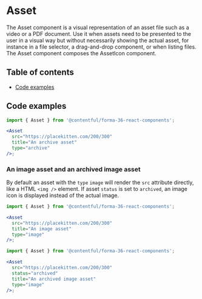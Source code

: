 # Asset

The Asset component is a visual representation of an asset file such as a video or a PDF document. Use it when assets need to be presented to the user in a visual way but without necessarily showing the actual asset, for instance in a file selector, a drag-and-drop component, or when listing files. The Asset component composes the AssetIcon component.

## Table of contents

- [Code examples](#code-examples)

## Code examples

```jsx
import { Asset } from '@contentful/forma-36-react-components';

<Asset
  src="https://placekitten.com/200/300"
  title="An archive asset"
  type="archive"
/>;
```

### An image asset and an archived image asset

By default an asset with the `type` `image` will render the `src` attribute directly, like a HTML `<img />` element. If asset `status` is set to `archived`, an image icon is displayed instead of the actual image.

```jsx
import { Asset } from '@contentful/forma-36-react-components';

<Asset
  src="https://placekitten.com/200/300"
  title="An image asset"
  type="image"
/>;
```

```jsx
import { Asset } from '@contentful/forma-36-react-components';

<Asset
  src="https://placekitten.com/200/300"
  status="archived"
  title="An archived image asset"
  type="image"
/>;
```

